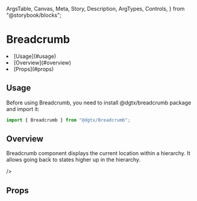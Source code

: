   ArgsTable,
  Canvas,
  Meta,
  Story,
  Description,
  ArgTypes,
  Controls,
} from "@storybook/blocks";

<Meta of={BreadcrumbStories} />

<style>
  {`
.menu li {
  color: #1f76c2!important;
  font-size: 20px!important;
  margin-bottom: 10px
}
.menu li:last-child {
  margin-bottom: 50px
}
.menu a {
  color: #1f76c2!important;
}

`}
</style>

# Breadcrumb

<div className="menu">
  <li>[Usage](#usage)</li>
  <li>[Overview](#overview) </li>
  <li>[Props](#props)</li>
</div>

## Usage

Before using Breadcrumb, you need to install @dgtx/breadcrumb package and import it:

```typescript
import { Breadcrumb } from "@dgtx/Breadcrumb";
```

## Overview

Breadcrumb component displays the current location within a hierarchy. It allows going back to states higher up in the hierarchy.

<Canvas>
  <Story
    of={BreadcrumbStories.Basic}
    meta={BreadcrumbStories}
   
/>

</Canvas>

## Props

<Controls of={BreadcrumbStories.Basic} />

